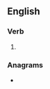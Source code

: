 ==English==

===Verb===
{{head|en|verb form}}

# {{en-past of|reposition}}

===Anagrams===
* {{l|en|redeposition}}